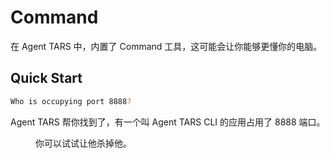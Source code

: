 
# Command

在 Agent TARS 中，内置了 Command 工具，这可能会让你能够更懂你的电脑。

## Quick Start

```bash
Who is occupying port 8888?
```

Agent TARS 帮你找到了，有一个叫 Agent TARS CLI 的应用占用了 8888 端口。

<Figure src="/command.png" title="Find process occupying port 8888" />

你可以试试让他杀掉他。